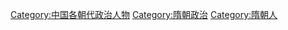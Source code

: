 [[Category:中国各朝代政治人物|Category:中国各朝代政治人物]]
[[Category:隋朝政治|Category:隋朝政治]]
[[Category:隋朝人|Category:隋朝人]]